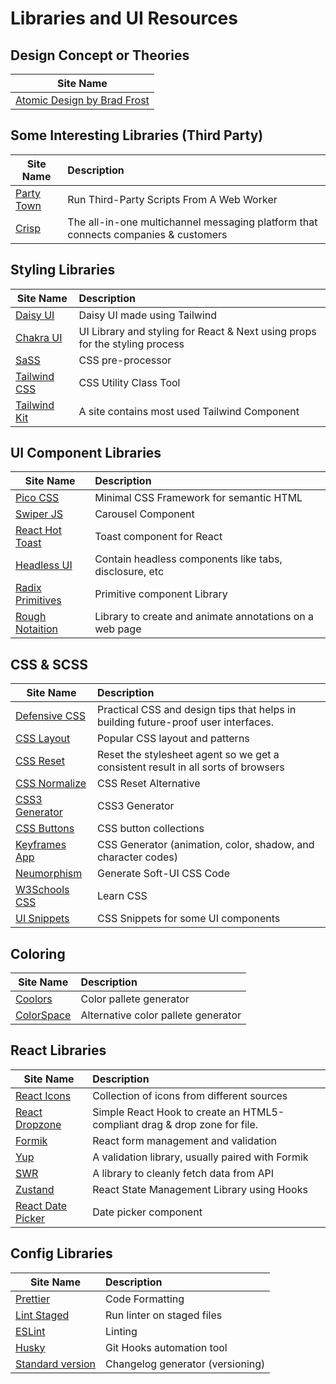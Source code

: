# Libraries and UI Resources

## Design Concept or Theories

| Site Name                                             |
| ----------------------------------------------------- |
| [Atomic Design by Brad Frost](https://bradfrost.com/) |

## Some Interesting Libraries (Third Party)

| Site Name                                   | Description                                                                        |
| ------------------------------------------- | :--------------------------------------------------------------------------------- |
| [Party Town](https://partytown.builder.io/) | Run Third-Party Scripts From A Web Worker                                          |
| [Crisp](https://crisp.chat/en/)             | The all-in-one multichannel messaging platform that connects companies & customers |

## Styling Libraries

| Site Name                                     | Description                                                                 |
| --------------------------------------------- | :-------------------------------------------------------------------------- |
| [Daisy UI](https://daisyui.com/)              | Daisy UI made using Tailwind                                                |
| [Chakra UI](https://chakra-ui.com/)           | UI Library and styling for React & Next using props for the styling process |
| [SaSS](https://www.npmjs.com/package/sass)    | CSS pre-processor                                                           |
| [Tailwind CSS](https://tailwindcss.com/)      | CSS Utility Class Tool                                                      |
| [Tailwind Kit](https://www.tailwind-kit.com/) | A site contains most used Tailwind Component                                |

## UI Component Libraries

| Site Name                                                                          | Description                                             |
| ---------------------------------------------------------------------------------- | :------------------------------------------------------ |
| [Pico CSS](https://picocss.com/)                                                   | Minimal CSS Framework for semantic HTML                 |
| [Swiper JS](https://www.npmjs.com/package/swiper)                                  | Carousel Component                                      |
| [React Hot Toast](https://www.npmjs.com/package/react-hot-toast)                   | Toast component for React                               |
| [Headless UI](https://headlessui.dev/)                                             | Contain headless components like tabs, disclosure, etc  |
| [Radix Primitives](https://www.radix-ui.com/docs/primitives/overview/introduction) | Primitive component Library                             |
| [Rough Notaition](https://roughnotation.com/)                                      | Library to create and animate annotations on a web page |

## CSS & SCSS

| Site Name                                                                            | Description                                                                        |
| ------------------------------------------------------------------------------------ | :--------------------------------------------------------------------------------- |
| [Defensive CSS](https://defensivecss.dev/)                                           | Practical CSS and design tips that helps in building future-proof user interfaces. |
| [CSS Layout](https://csslayout.io/)                                                  | Popular CSS layout and patterns                                                    |
| [CSS Reset](https://meyerweb.com/eric/tools/css/reset/)                              | Reset the stylesheet agent so we get a consistent result in all sorts of browsers  |
| [CSS Normalize](https://github.com/necolas/normalize.css/blob/master/normalize.css_) | CSS Reset Alternative                                                              |
| [CSS3 Generator](http://css3generator.com/)                                          | CSS3 Generator                                                                     |
| [CSS Buttons](https://cssbuttons.io/)                                                | CSS button collections                                                             |
| [Keyframes App](https://keyframes.app/)                                              | CSS Generator (animation, color, shadow, and character codes)                      |
| [Neumorphism](https://neumorphism.io/#e0e0e0)                                        | Generate Soft-UI CSS Code                                                          |
| [W3Schools CSS](https://www.w3schools.com/css/default.asp)                           | Learn CSS                                                                          |
| [UI Snippets](https://ui-snippets.dev/)                                              | CSS Snippets for some UI components                                                |

## Coloring

| Site Name                            | Description                         |
| ------------------------------------ | :---------------------------------- |
| [Coolors](https://coolors.co/)       | Color pallete generator             |
| [ColorSpace](https://mycolor.space/) | Alternative color pallete generator |

## React Libraries

| Site Name                                                 | Description                                                               |
| --------------------------------------------------------- | :------------------------------------------------------------------------ |
| [React Icons](https://react-icons.github.io/react-icons/) | Collection of icons from different sources                                |
| [React Dropzone](https://react-dropzone.js.org/)          | Simple React Hook to create an HTML5-compliant drag & drop zone for file. |
| [Formik](https://formik.org/)                             | React form management and validation                                      |
| [Yup](https://www.npmjs.com/package/yup)                  | A validation library, usually paired with Formik                          |
| [SWR](https://swr.vercel.app/)                            | A library to cleanly fetch data from API                                  |
| [Zustand](https://github.com/pmndrs/zustand)              | React State Management Library using Hooks                                |
| [React Date Picker](https://reactdatepicker.com/)         | Date picker component                                                     |

## Config Libraries

| Site Name                                                                      | Description                      |
| ------------------------------------------------------------------------------ | :------------------------------- |
| [Prettier](https://prettier.io/)                                               | Code Formatting                  |
| [Lint Staged](https://eslint.org/)                                             | Run linter on staged files       |
| [ESLint](https://eslint.org/)                                                  | Linting                          |
| [Husky](https://github.com/typicode/husky)                                     | Git Hooks automation tool        |
| [Standard version](https://github.com/conventional-changelog/standard-version) | Changelog generator (versioning) |
